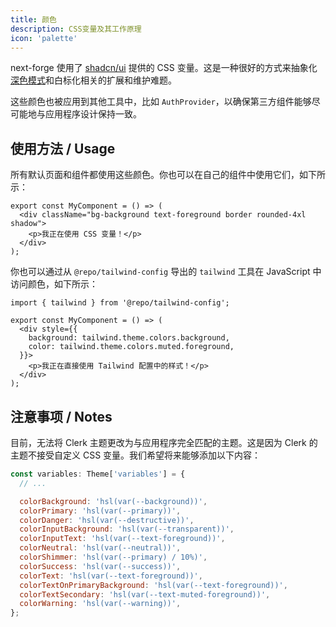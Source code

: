 ```yaml
---
title: 颜色
description: CSS变量及其工作原理
icon: 'palette'
---
```


next-forge 使用了 [shadcn/ui](https://ui.shadcn.com/) 提供的 CSS 变量。这是一种很好的方式来抽象化[深色模式](/design-system/dark-mode)和白标化相关的扩展和维护难题。

这些颜色也被应用到其他工具中，比如 `AuthProvider`，以确保第三方组件能够尽可能地与应用程序设计保持一致。

## 使用方法 / Usage

所有默认页面和组件都使用这些颜色。你也可以在自己的组件中使用它们，如下所示：

```component.tsx
export const MyComponent = () => (
  <div className="bg-background text-foreground border rounded-4xl shadow">
    <p>我正在使用 CSS 变量！</p>
  </div>
);
```

你也可以通过从 `@repo/tailwind-config` 导出的 `tailwind` 工具在 JavaScript 中访问颜色，如下所示：

```tsx component.tsx
import { tailwind } from '@repo/tailwind-config';

export const MyComponent = () => (
  <div style={{
    background: tailwind.theme.colors.background,
    color: tailwind.theme.colors.muted.foreground,
  }}>
    <p>我正在直接使用 Tailwind 配置中的样式！</p>
  </div>
);
```

## 注意事项 / Notes

目前，无法将 Clerk 主题更改为与应用程序完全匹配的主题。这是因为 Clerk 的主题不接受自定义 CSS 变量。我们希望将来能够添加以下内容：

```jsx packages/design-system/providers/clerk.tsx {4-15}
const variables: Theme['variables'] = {
  // ...

  colorBackground: 'hsl(var(--background))',
  colorPrimary: 'hsl(var(--primary))',
  colorDanger: 'hsl(var(--destructive))',
  colorInputBackground: 'hsl(var(--transparent))',
  colorInputText: 'hsl(var(--text-foreground))',
  colorNeutral: 'hsl(var(--neutral))',
  colorShimmer: 'hsl(var(--primary) / 10%)',
  colorSuccess: 'hsl(var(--success))',
  colorText: 'hsl(var(--text-foreground))',
  colorTextOnPrimaryBackground: 'hsl(var(--text-foreground))',
  colorTextSecondary: 'hsl(var(--text-muted-foreground))',
  colorWarning: 'hsl(var(--warning))',
};
```
